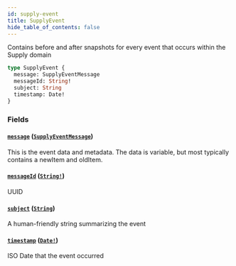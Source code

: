 ```yaml
---
id: supply-event
title: SupplyEvent
hide_table_of_contents: false
---
```



Contains before and after snapshots for every event that occurs within the Supply domain

```graphql
type SupplyEvent {
  message: SupplyEventMessage
  messageId: String!
  subject: String
  timestamp: Date!
}
```


### Fields

#### [`message`](#) ([`SupplyEventMessage`](/supply/api/graphql-admin/reference/objects/supply-event-message))

This is the event data and metadata.
The data is variable, but most typically contains a newItem and oldItem.


#### [`messageId`](#) ([`String!`](/supply/api/graphql-admin/reference/scalars/string))

UUID


#### [`subject`](#) ([`String`](/supply/api/graphql-admin/reference/scalars/string))

A human-friendly string summarizing the event


#### [`timestamp`](#) ([`Date!`](/supply/api/graphql-admin/reference/scalars/date))

ISO Date that the event occurred




